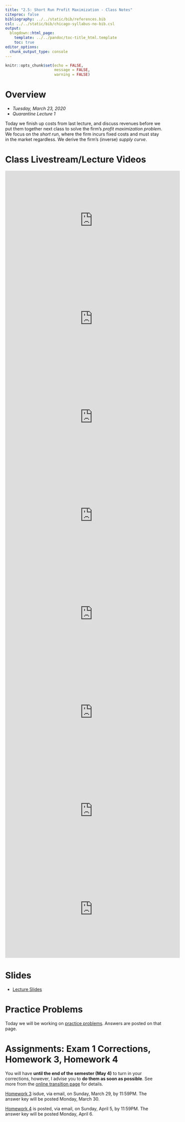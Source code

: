 ```yaml
---
title: "2.5: Short Run Profit Maximization - Class Notes"
citeproc: false
bibliography: ../../static/bib/references.bib
csl: ../../static/bib/chicago-syllabus-no-bib.csl
output:
  blogdown::html_page:
    template: ../../pandoc/toc-title_html.template
    toc: true
editor_options: 
  chunk_output_type: console
---
```


```r
knitr::opts_chunk$set(echo = FALSE,
                      message = FALSE,
                      warning = FALSE)
```

# Overview

- *Tuesday, March 23, 2020*
- *Quarantine Lecture 1*

Today we finish up costs from last lecture, and discuss revenues before we put them together next class to solve the firm's *profit maximization problem*. We focus on the *short run*, where the firm incurs fixed costs and must stay in the market regardless. We derive the firm's (inverse) *supply curve*.

# Class Livestream/Lecture Videos

<iframe width="560" height="315" src="https://www.youtube.com/embed/2JN21UW91zw" frameborder="0" allow="accelerometer; autoplay; encrypted-media; gyroscope; picture-in-picture" allowfullscreen></iframe>

<iframe width="560" height="315" src="https://www.youtube.com/embed/Bfr9KoASbEk" frameborder="0" allow="accelerometer; autoplay; encrypted-media; gyroscope; picture-in-picture" allowfullscreen></iframe>

<iframe width="560" height="315" src="https://www.youtube.com/embed/UhxcMyHInDM" frameborder="0" allow="accelerometer; autoplay; encrypted-media; gyroscope; picture-in-picture" allowfullscreen></iframe>

<iframe width="560" height="315" src="https://www.youtube.com/embed/euAoHsFocr8" frameborder="0" allow="accelerometer; autoplay; encrypted-media; gyroscope; picture-in-picture" allowfullscreen></iframe>

<iframe width="560" height="315" src="https://www.youtube.com/embed/J8MBkBm-u48" frameborder="0" allow="accelerometer; autoplay; encrypted-media; gyroscope; picture-in-picture" allowfullscreen></iframe>

<iframe width="560" height="315" src="https://www.youtube.com/embed/8z3CpGyZSeo" frameborder="0" allow="accelerometer; autoplay; encrypted-media; gyroscope; picture-in-picture" allowfullscreen></iframe>

<iframe width="560" height="315" src="https://www.youtube.com/embed/O55tKo1gND0" frameborder="0" allow="accelerometer; autoplay; encrypted-media; gyroscope; picture-in-picture" allowfullscreen></iframe>

<iframe width="560" height="315" src="https://www.youtube.com/embed/R7dcK2ee0vc" frameborder="0" allow="accelerometer; autoplay; encrypted-media; gyroscope; picture-in-picture" allowfullscreen></iframe>

# Slides

- [<i class="fas fa-external-link-square-alt"></i> Lecture Slides](/slides/2.5-slides.html)

# Practice Problems

Today we will be working on [practice problems](/practice/2.5-practice). Answers are posted on that page.

# Assignments: Exam 1 Corrections, Homework 3, Homework 4

You will have **until the end of the semester (May 4)** to turn in your corrections, however, I advise you to **do them as soon as possible**. See more from the [online transition page](/class/online-transition) for details.

[Homework 3](assignment/03-problem-set) isdue, via email, on Sunday, March 29, by 11:59PM. The answer key will be posted Monday, March 30.

[Homework 4](assignment/04-problem-set) is posted, via email, on Sunday, April 5, by 11:59PM. The answer key will be posted Monday, April 6.
